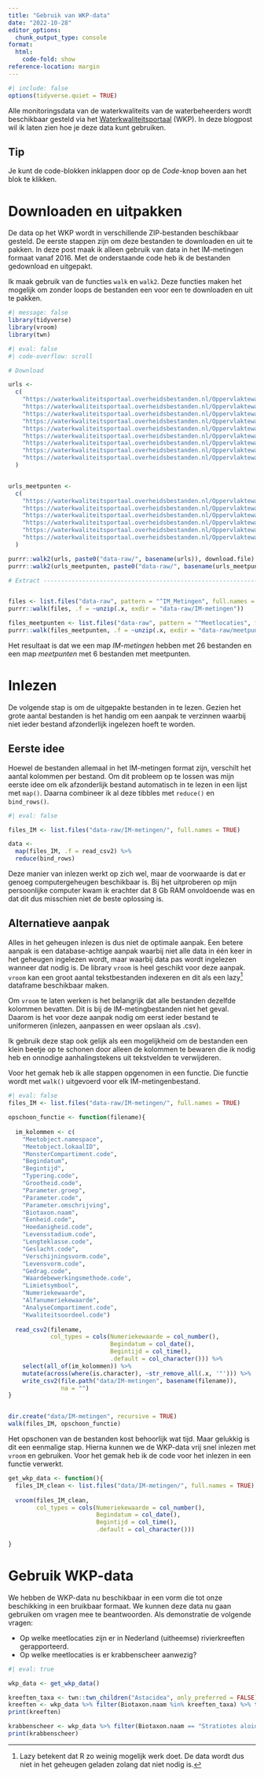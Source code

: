 ```yaml
---
title: "Gebruik van WKP-data"
date: "2022-10-28"
editor_options: 
  chunk_output_type: console
format: 
  html:
    code-fold: show
reference-location: margin
---
```


```r
#| include: false
options(tidyverse.quiet = TRUE)
```

Alle monitoringsdata van de waterkwaliteits van de waterbeheerders wordt beschikbaar gesteld via het [Waterkwaliteitsportaal](https://www.waterkwaliteitsportaal.nl/oppervlaktewaterkwaliteit) (WKP). In deze blogpost wil ik laten zien hoe je deze data kunt gebruiken.

::: callout-tip
## Tip

Je kunt de code-blokken inklappen door op de *Code*-knop boven aan het blok te klikken.
:::

# Downloaden en uitpakken

De data op het WKP wordt in verschillende ZIP-bestanden beschikbaar gesteld. De eerste stappen zijn om deze bestanden te downloaden en uit te pakken. In deze post maak ik alleen gebruik van data in het IM-metingen formaat vanaf 2016. Met de onderstaande code heb ik de bestanden gedownload en uitgepakt.

Ik maak gebruik van de functies `walk` en `walk2`. Deze functies maken het mogelijk om zonder loops de bestanden een voor een te downloaden en uit te pakken.

```r
#| message: false
library(tidyverse)
library(vroom)
library(twn)
```

```r
#| eval: false
#| code-overflow: scroll

# Download

urls <- 
  c(
    "https://waterkwaliteitsportaal.overheidsbestanden.nl/Oppervlaktewaterkwaliteit/MeetgegevensPerJaar/IM_Metingen_2021.zip",
    "https://waterkwaliteitsportaal.overheidsbestanden.nl/Oppervlaktewaterkwaliteit/MeetgegevensPerJaar/IM_Metingen_2020.zip",
    "https://waterkwaliteitsportaal.overheidsbestanden.nl/Oppervlaktewaterkwaliteit/MeetgegevensPerJaar/IM_Metingen_2019.zip",
    "https://waterkwaliteitsportaal.overheidsbestanden.nl/Oppervlaktewaterkwaliteit/MeetgegevensPerJaar/IM_Metingen_2018.zip",
    "https://waterkwaliteitsportaal.overheidsbestanden.nl/Oppervlaktewaterkwaliteit/MeetgegevensPerJaar/IM_Metingen_2017.zip",
    "https://waterkwaliteitsportaal.overheidsbestanden.nl/Oppervlaktewaterkwaliteit/MeetgegevensPerJaar/IM_Metingen_2016.zip",
    "https://waterkwaliteitsportaal.overheidsbestanden.nl/Oppervlaktewaterkwaliteit/Limno/Meetgegevens/IM_Metingen_Biologie_2016-maand01_totenmet_04.zip",
    "https://waterkwaliteitsportaal.overheidsbestanden.nl/Oppervlaktewaterkwaliteit/Limno/Meetgegevens/IM_Metingen_Biologie_2016-maand05_totenmet_07.zip",
    "https://waterkwaliteitsportaal.overheidsbestanden.nl/Oppervlaktewaterkwaliteit/Limno/Meetgegevens/IM_Metingen_Biologie_2016-maand_08totenmet_12.zip"
  )


urls_meetpunten <- 
  c(
    "https://waterkwaliteitsportaal.overheidsbestanden.nl/Oppervlaktewaterkwaliteit/Basisgegevens/Meetlocaties_2021.zip",
    "https://waterkwaliteitsportaal.overheidsbestanden.nl/Oppervlaktewaterkwaliteit/Basisgegevens/Meetlocaties_2020.zip",
    "https://waterkwaliteitsportaal.overheidsbestanden.nl/Oppervlaktewaterkwaliteit/Basisgegevens/Meetlocaties_2019.zip",
    "https://waterkwaliteitsportaal.overheidsbestanden.nl/Oppervlaktewaterkwaliteit/Basisgegevens/Meetlocaties_2018.zip",
    "https://waterkwaliteitsportaal.overheidsbestanden.nl/Oppervlaktewaterkwaliteit/Basisgegevens/Meetlocaties_2017.zip",
    "https://waterkwaliteitsportaal.overheidsbestanden.nl/Oppervlaktewaterkwaliteit/Basisgegevens/Meetlocaties_2016.zip"
  )

purrr::walk2(urls, paste0("data-raw/", basename(urls)), download.file)
purrr::walk2(urls_meetpunten, paste0("data-raw/", basename(urls_meetpunten)), download.file)

# Extract -----------------------------------------------------------------


files <- list.files("data-raw", pattern = "^IM_Metingen", full.names = TRUE)
purrr::walk(files, .f = ~unzip(.x, exdir = "data-raw/IM-metingen"))

files_meetpunten <- list.files("data-raw", pattern = "^Meetlocaties", full.names = TRUE)
purrr::walk(files_meetpunten, .f = ~unzip(.x, exdir = "data-raw/meetpunten"))

```

Het resultaat is dat we een map *IM-metingen* hebben met 26 bestanden en een map *meetpunten* met 6 bestanden met meetpunten.

# Inlezen

De volgende stap is om de uitgepakte bestanden in te lezen. Gezien het grote aantal bestanden is het handig om een aanpak te verzinnen waarbij niet ieder bestand afzonderlijk ingelezen hoeft te worden.

## Eerste idee

Hoewel de bestanden allemaal in het IM-metingen format zijn, verschilt het aantal kolommen per bestand. Om dit probleem op te lossen was mijn eerste idee om elk afzonderlijk bestand automatisch in te lezen in een lijst met `map()`. Daarna combineer ik al deze tibbles met `reduce()` en `bind_rows()`.

```r
#| eval: false

files_IM <- list.files("data-raw/IM-metingen/", full.names = TRUE)

data <-
  map(files_IM, .f = read_csv2) %>% 
  reduce(bind_rows)


```

Deze manier van inlezen werkt op zich wel, maar de voorwaarde is dat er genoeg computergeheugen beschikbaar is. Bij het uitproberen op mijn persoonlijke computer kwam ik erachter dat 8 Gb RAM onvoldoende was en dat dit dus misschien niet de beste oplossing is.

## Alternatieve aanpak

Alles in het geheugen inlezen is dus niet de optimale aanpak. Een betere aanpak is een database-achtige aanpak waarbij niet alle data in één keer in het geheugen ingelezen wordt, maar waarbij data pas wordt ingelezen wanneer dat nodig is. De library `vroom` is heel geschikt voor deze aanpak. `vroom` kan een groot aantal tekstbestanden indexeren en dit als een lazy[^1] dataframe beschikbaar maken.

[^1]: Lazy betekent dat R zo weinig mogelijk werk doet. De data wordt dus niet in het geheugen geladen zolang dat niet nodig is.

Om `vroom` te laten werken is het belangrijk dat alle bestanden dezelfde kolommen bevatten. Dit is bij de IM-metingbestanden niet het geval. Daarom is het voor deze aanpak nodig om eerst ieder bestand te uniformeren (inlezen, aanpassen en weer opslaan als .csv).

Ik gebruik deze stap ook gelijk als een mogelijkheid om de bestanden een klein beetje op te schonen door alleen de kolommen te bewaren die ik nodig heb en onnodige aanhalingstekens uit tekstvelden te verwijderen.

Voor het gemak heb ik alle stappen opgenomen in een functie. Die functie wordt met `walk()` uitgevoerd voor elk IM-metingenbestand.

```r
#| eval: false
files_IM <- list.files("data-raw/IM-metingen/", full.names = TRUE)

opschoon_functie <- function(filename){
  
  im_kolommen <- c(
    "Meetobject.namespace",
    "Meetobject.lokaalID",
    "MonsterCompartiment.code",
    "Begindatum",
    "Begintijd",
    "Typering.code",
    "Grootheid.code",
    "Parameter.groep",
    "Parameter.code",
    "Parameter.omschrijving",
    "Biotaxon.naam",
    "Eenheid.code",
    "Hoedanigheid.code",
    "Levensstadium.code",
    "Lengteklasse.code",
    "Geslacht.code",
    "Verschijningsvorm.code",
    "Levensvorm.code",
    "Gedrag.code",
    "Waardebewerkingsmethode.code",
    "Limietsymbool",
    "Numeriekewaarde",
    "Alfanumeriekewaarde",
    "AnalyseCompartiment.code",
    "Kwaliteitsoordeel.code")
  
  read_csv2(filename, 
            col_types = cols(Numeriekewaarde = col_number(), 
                             Begindatum = col_date(),
                             Begintijd = col_time(),
                             .default = col_character())) %>% 
    select(all_of(im_kolommen)) %>% 
    mutate(across(where(is.character), ~str_remove_all(.x, '"'))) %>% 
    write_csv2(file.path("data/IM-metingen", basename(filename)),
               na = "")
}


dir.create("data/IM-metingen", recursive = TRUE)
walk(files_IM, opschoon_functie)
```

Het opschonen van de bestanden kost behoorlijk wat tijd. Maar gelukkig is dit een eenmalige stap. Hierna kunnen we de WKP-data vrij snel inlezen met `vroom` en gebruiken. Voor het gemak heb ik de code voor het inlezen in een functie verwerkt.

```r
get_wkp_data <- function(){
  files_IM_clean <- list.files("data/IM-metingen/", full.names = TRUE)
  
  vroom(files_IM_clean, 
        col_types = cols(Numeriekewaarde = col_number(), 
                         Begindatum = col_date(),
                         Begintijd = col_time(),
                         .default = col_character()))
  
}
```

# Gebruik WKP-data

We hebben de WKP-data nu beschikbaar in een vorm die tot onze beschikking in een bruikbaar formaat. We kunnen deze data nu gaan gebruiken om vragen mee te beantwoorden. Als demonstratie de volgende vragen:

-   Op welke meetlocaties zijn er in Nederland (uitheemse) rivierkreeften gerapporteerd.
-   Op welke meetlocaties is er krabbenscheer aanwezig?

```r
#| eval: true

wkp_data <- get_wkp_data()

kreeften_taxa <- twn::twn_children("Astacidea", only_preferred = FALSE)
kreeften <- wkp_data %>% filter(Biotaxon.naam %in% kreeften_taxa) %>% tibble()
print(kreeften)

krabbenscheer <- wkp_data %>% filter(Biotaxon.naam == "Stratiotes aloides") %>% tibble()
print(krabbenscheer)


```
